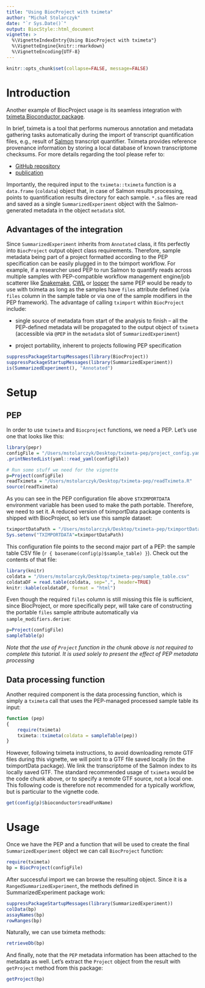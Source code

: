 ```yaml
---
title: "Using BiocProject with tximeta"
author: "Michał Stolarczyk"
date: "`r Sys.Date()`"
output: BiocStyle::html_document
vignette: >
  %\VignetteIndexEntry{Using BiocProject with tximeta"}
  %\VignetteEngine{knitr::rmarkdown}
  %\VignetteEncoding{UTF-8}
---
```

```r
knitr::opts_chunk$set(collapse=FALSE, message=FALSE)
```

# Introduction

Another example of BiocProject usage is its seamless integration with [tximeta Bioconductor package](https://www.bioconductor.org/packages/release/bioc/html/tximeta.html).

In brief, tximeta is a tool that performs numerous annotation and metadata gathering tasks automatically during the import of transcript quantification files, e.g., result of [Salmon](https://salmon.readthedocs.io/en/latest/salmon.html) transcript quantifier. Tximeta provides reference provenance information by storing a local database of known transcriptome checksums. For more details regarding the tool please refer to:

- [GitHub repository](https://github.com/mikelove/tximeta)
- [publication](https://journals.plos.org/ploscompbiol/article?id=10.1371/journal.pcbi.1007664)

Importantly, the required input to the `tximeta::tximeta` function is a `data.frame` (`coldata`) object that, in case of Salmon results processing, points to quantification results directory for each sample. `*.sa` files are read and saved as a single `SummarizedExperiment` object with the Salmon-generated metadata in the object `metadata` slot.

## Advantages of the integration

Since `SummarizedExperiment` inherits from `Annotated` class, it fits perfectly into `BiocProject` output object class requirements. Therefore, sample metadata being part of a project formatted according to the PEP specification can be easily plugged in to the tximport workflow. For example, if a researcher used PEP to run Salmon to quantify reads across multiple samples with PEP-compatible workflow management engine/job scatterer like [Snakemake](https://snakemake.github.io/), [CWL](https://www.commonwl.org/) or [looper](https://looper.databio.org/) the same PEP would be ready to use with tximeta as long as the samples have `files` attribute defined (via `files` column in the sample table or via one of the sample modifiers in the PEP framework). The advantage of calling `tximport` within `BiocProject` include: 

 - single source of metadata from start of the analysis to finish -- all the PEP-defined metadata will be propagated to the output object of `tximeta` (accessible via `@PEP` in the `metadata` slot of `SummarizedExperiment`)
 
 - project portability, inherent to projects following PEP specification

```r
suppressPackageStartupMessages(library(BiocProject))
suppressPackageStartupMessages(library(SummarizedExperiment))
is(SummarizedExperiment(), "Annotated")
```

# Setup

## PEP

In order to use `tximeta` and `Biocproject` functions, we need a PEP. Let's use one that looks like this:

```r
library(pepr)
configFile = "/Users/mstolarczyk/Desktop/tximeta-pep/project_config.yaml"
.printNestedList(yaml::read_yaml(configFile))
```

```r
# Run some stuff we need for the vignette
p=Project(configFile)
readTximeta = "/Users/mstolarczyk/Desktop/tximeta-pep/readTximeta.R"
source(readTximeta)
```

As you can see in the PEP configuration file above `$TXIMPORTDATA` environment variable has been used to make the path portable. Therefore, we need to set it. A reduced version of tximportData package contents is shipped with BiocProject, so let's use this sample dataset:

```r
tximportDataPath = "/Users/mstolarczyk/Desktop/tximeta-pep/tximportData"
Sys.setenv("TXIMPORTDATA"=tximportDataPath)
```

This configuration file points to the second major part of a PEP: the 
sample table CSV file (``r { basename(config(p)$sample_table) }``). Check out the contents of that file:

```r
library(knitr)
coldata = "/Users/mstolarczyk/Desktop/tximeta-pep/sample_table.csv"
coldataDF = read.table(coldata, sep=",", header=TRUE)
knitr::kable(coldataDF, format = "html")
```

Even though the required `files` column is still missing this file is sufficient, since BiocProject, or more specifically pepr, will take care of constructing the portable `files` sample attribute automatically via `sample_modifiers.derive`:

```r
p=Project(configFile)
sampleTable(p)
```

*Note that the use of `Project` function in the chunk above is not required to complete this tutorial. It is used solely to present the effect of PEP metadata processing*

## Data processing function

Another required component is the data processing function, which is simply a `tximeta` call that uses the PEP-managed processed sample table its input:

```r
function (pep) 
{
    require(tximeta)
    tximeta::tximeta(coldata = sampleTable(pep))
}
```
However, following tximeta instructions, to avoid downloading remote GTF files during this vignette, we will point to a GTF file saved locally (in the tximportData package). We link the transcriptome of the Salmon index to its locally saved GTF. The standard recommended usage of `tximeta` would be the code chunk above, or to specify a remote GTF source, not a local one. This following code is therefore not recommended for a typically workflow, but is particular to the vignette code.
```r
get(config(p)$bioconductor$readFunName)
```

# Usage

Once we have the PEP and a function that will be used to create the final `SummarizedExperiment` object we can call `BiocProject` function:

```r
require(tximeta)
bp = BiocProject(configFile)
```
After successful import we can browse the resulting object. Since it is a `RangedSummarizedExperiment`, the methods defined in SummarizedExperiment package work:
```r
suppressPackageStartupMessages(library(SummarizedExperiment))
colData(bp)
assayNames(bp)
rowRanges(bp)
```
Naturally, we can use tximeta methods:
```r
retrieveDb(bp)
```
And finally, note that the `PEP` metadata information has been attached to the metadata as well. Let's extract the `Project` object from the result with `getProject` method from this package:

```r
getProject(bp)
```